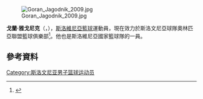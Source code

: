 {{noteTA
|1=zh-hans:亚戈德尼克;zh-hant:雅戈尼克;
}}

[[File:Goran_Jagodnik_2009.jpg|thumb]]

'''戈蘭·雅戈尼克'''（{{lang-sl|'''Goran Jagodnik'''}}，{{bd|1974年|5月23日}}），[[斯洛維尼亞|斯洛維尼亞]][[籃球|籃球]]運動員，現在效力於斯洛文尼亞球隊奧林匹亞聯盟籃球俱樂部<ref>{{cite web|title=Jagodnik se bo pridružil treningom|url=http://www.union.olimpija.com/4/11/10172/|language=sl|publisher=union.olimpija.com|date=3 March 2015|access-date=2015-07-17|archive-url=https://web.archive.org/web/20150402143056/http://www.union.olimpija.com/4/11/10172/|archive-date=2015-04-02|dead-url=yes}}</ref>。他也是斯洛維尼亞國家籃球隊的一員。

== 參考資料 == 
{{reflist}}

{{Authority control}}
{{DEFAULTSORT:Jagodnik, Goran}}
[[Category:斯洛文尼亚男子篮球运动员|Category:斯洛文尼亚男子篮球运动员]]